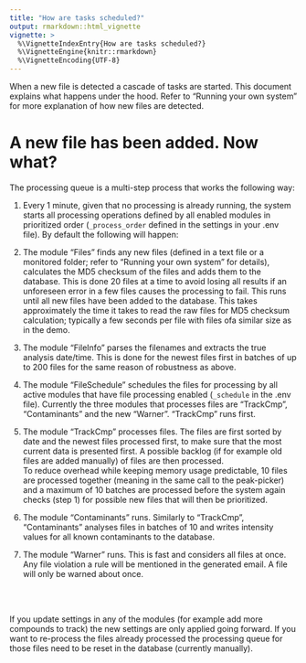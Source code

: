 ```yaml
---
title: "How are tasks scheduled?"
output: rmarkdown::html_vignette
vignette: >
  %\VignetteIndexEntry{How are tasks scheduled?}
  %\VignetteEngine{knitr::rmarkdown}
  %\VignetteEncoding{UTF-8}
---
```


When a new file is detected a cascade of tasks are started. This document explains what happens under the hood. Refer to "Running your own system" for more explanation of how new files are detected.

# A new file has been added. Now what?

The processing queue is a multi-step process that works the following way:

1.  Every 1 minute, given that no processing is already running, the system starts all processing operations defined by all enabled modules in prioritized order (`_process_order` defined in the settings in your .env file). By default the following will happen:

2.  The module "Files" finds any new files (defined in a text file or a monitored folder; refer to "Running your own system" for details), calculates the MD5 checksum of the files and adds them to the database. This is done 20 files at a time to avoid losing all results if an unforeseen error in a few files causes the processing to fail. This runs until all new files have been added to the database. This takes approximately the time it takes to read the raw files for MD5 checksum calculation; typically a few seconds per file with files ofa similar size as in the demo.

3.  The module "FileInfo" parses the filenames and extracts the true analysis date/time. This is done for the newest files first in batches of up to 200 files for the same reason of robustness as above.

4.  The module "FileSchedule" schedules the files for processing by all active modules that have file processing enabled (`_schedule` in the .env file). Currently the three modules that processes files are "TrackCmp", "Contaminants" and the new "Warner". "TrackCmp" runs first.

5.  The module "TrackCmp" processes files. The files are first sorted by date and the newest files processed first, to make sure that the most current data is presented first. A possible backlog (if for example old files are added manually) of files are then processed.\
    To reduce overhead while keeping memory usage predictable, 10 files are processed together (meaning in the same call to the peak-picker) and a maximum of 10 batches are processed before the system again checks (step 1) for possible new files that will then be prioritized.

6.  The module "Contaminants" runs. Similarly to "TrackCmp", "Contaminants" analyses files in batches of 10 and writes intensity values for all known contaminants to the database.
    
7.  The module "Warner" runs. This is fast and considers all files at once. Any file violation a rule will be mentioned in the generated email. A file will only be warned about once.

\
\

If you update settings in any of the modules (for example add more compounds to track) the new settings are only applied going forward. If you want to re-process the files already processed the processing queue for those files need to be reset in the database (currently manually).


